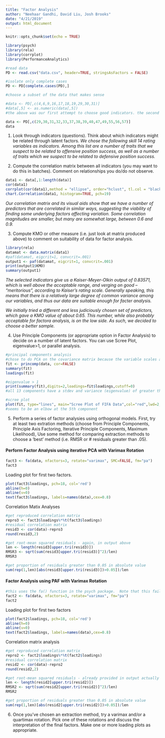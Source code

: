 ```yaml
---
title: "Factor Analysis"
author: "Neehaar Gandhi, David Liu, Josh Brooks"
date: "4/21/2019"
output: html_document
---
```


```r
knitr::opts_chunk$set(echo = TRUE)
```

```r
library(psych)
library(rela)
library(corrplot)
library(PerformanceAnalytics)
```

```r
#read data
PD <- read.csv("data.csv", header=TRUE, stringsAsFactors = FALSE)

#isolate only complete cases
PD <- PD[complete.cases(PD),]

#choose a subset of the data that makes sense  

#data <- PD[,c(4,6,9,16,17,18,19,29,30,31)]
#data[,5] <- as.numeric(data[,5])
#the above was our first attempt to choose good indicators. the second attempt, which is below, seemed more successful. 

data <- PD[,c(29,30,31,32,33,37,38,39,40,47,49,55,56,57)]
data
```

1. Look through indicators (questions). Think about which indicators might be related through latent factors.
*We chose the following skill 14 rating variables as indicators. Among this list are a number of traits that we suspect to be related to offensive position success, as well as a number of traits which we suspect to be related to defensive position success.*  

2. Compute the correlation matrix between all indicators (you may want to do this in batches). Comment on relationships you do/do not observe.
```r
data1 <- data[,1:length(data)]
cor(data1)
corrplot(cor(data1),method = "ellipse", order="hclust", tl.col = "black", tl.cex=.8)
chart.Correlation(data1, histogram=TRUE, pch=19)
```
*Our correlation matrix and its visual aids show that we have a number of predictors that are correlated in similar ways, suggesting the viability of finding some underlying factors affecting variation. Some correlation magnitudes are smaller, but many are somewhat large, between 0.6 and 0.9.*  

3. Compute KMO or other measure (i.e. just look at matrix produced above) to comment on suitability of data for factor analysis.
```r
library(rela)
datamat <- data.matrix(data1)
#paf(datamat, eigcrit=1, convcrit=.001)
output1 <- paf(datamat, eigcrit=1, convcrit=.001)
print(output1$KMO)
summary(output1)
```
*The selected indicators give us a Kaiser-Meyer-Olkin output of 0.83571, which is well above the acceptable range, and verging on good -- "meritorious", according to Kaiser's rating scale. Generally speaking, this means that there is a relatively large degree of common variance among our variables, and thus our data are suitable enough for facter analysis.*  

*We initially tried a different and less judiciously chosen set of predictors, which gave a KMO value of about 0.65. This number, while also probably acceptable for factora analysis, is on the low side. As such, we decided to choose a better sample.*  

4. Use Principle Components (or appropriate option in Factor Analysis) to decide on a number of latent factors. You can use Scree Plot, eigenvalue>1, or parallel analysis. 

```r
#principal components analysis
#chose to do PCA on the covariance matrix because the variable scales are similar (they are 0-100)
fit <- princomp(data, cor=FALSE)
summary(fit)
loadings(fit)

#eigenvalue > 1
print(summary(fit),digits=2,loadings=fit$loadings,cutoff=0)
#all 13 components have a stdev and variance (eigenvalue) of greater than one, perhaps use a different metric to determine number of latent factors. 

#scree plot
plot(fit, type="lines", main="Scree Plot of FIFA Data",col="red",lwd=2,pch=19,cex=1.2)
#seems to be an elbow at the 5th component
```

5. Perform a series of factor analysies using orthogonal models. First, try at least two extration methods (choose from Principle Components, Principle Axis Factoring, Iterative Principle Components, Maximum Likelihood), Use some method for comparing extraction methods to choose a 'best' method (i.e. RMSR or # residuals greater than .05).

#### Perform Factor Analysis using iterative PCA with Varimax Rotation

```r
fact3 <- fa(data, nfactors=3, rotate="varimax", SMC=FALSE, fm="pa")
fact3
```

Loading plot for first two factors.

```r
plot(fact3$loadings, pch=18, col='red')
abline(h=0)
abline(v=0)
text(fact3$loadings, labels=names(data),cex=0.8)
```

Correlation Matix Analyses

```r
#get reproduced correlation matrix
repro3 <- fact3$loadings%*%t(fact3$loadings)
#residual correlation matrix
resid3 <- cor(data)-repro3
round(resid3,2)

#get root-mean squared residuals - again, in output above
len <- length(resid3[upper.tri(resid3)])
RMSR3 <- sqrt(sum(resid3[upper.tri(resid3)]^2)/len)
RMSR3

#get proportion of residuals greater than 0.05 in absolute value
sum(rep(1,len)[abs(resid3[upper.tri(resid3)])>0.05])/len

```

#### Factor Analysis using PAF with Varimax Rotation

```r
#this uses the fa() function in the psych package.  Note that this fails with only 2 factors
fact2 <- fa(data, nfactors=3, rotate="varimax", fm="pa")
fact2
```


Loading plot for first two factors

```r
plot(fact2$loadings, pch=18, col='red')
abline(h=0)
abline(v=0)
text(fact2$loadings, labels=names(data),cex=0.8)
```


Correlation matrix analysis

```r
#get reproduced correlation matrix
repro2 <- fact2$loadings%*%t(fact2$loadings)
#residual correlation matrix
resid2 <- cor(data)-repro2
round(resid2,2)

#get root-mean squared residuals - already provided in output actually
len <- length(resid2[upper.tri(resid2)])
RMSR2 <- sqrt(sum(resid2[upper.tri(resid2)]^2)/len)
RMSR2

#get proportion of residuals greater than 0.05 in absolute value
sum(rep(1,len)[abs(resid2[upper.tri(resid2)])>0.05])/len

```

6. Once you've chosen an extraction method, try a varimax and/or a quartimax rotation. Pick one of these rotations and discuss the interpretation of the final factors. Make one or more loading plots as appropriate.

```r

```
